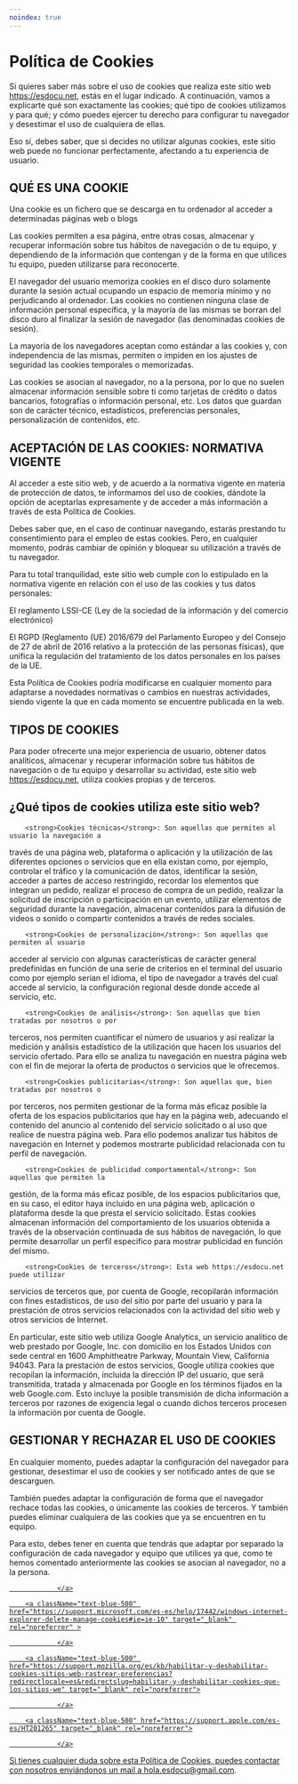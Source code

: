 ```yaml
---
noindex: true
---
```

# Política de Cookies

Si quieres saber más sobre el uso de cookies que realiza este sitio web
https://esdocu.net, estás en el lugar indicado. A continuación, vamos a explicarte qué
son exactamente las cookies; qué tipo de cookies utilizamos y para qué; y cómo puedes
ejercer tu derecho para configurar tu navegador y desestimar el uso de cualquiera de
ellas.

Eso sí, debes saber, que si decides no utilizar algunas cookies, este sitio web puede no
funcionar perfectamente, afectando a tu experiencia de usuario.

## QUÉ ES UNA COOKIE

Una cookie es un fichero que se descarga en tu ordenador al acceder a determinadas páginas web o blogs

Las cookies permiten a esa página, entre otras cosas, almacenar y recuperar información
sobre tus hábitos de navegación o de tu equipo, y dependiendo de la información que
contengan y de la forma en que utilices tu equipo, pueden utilizarse para reconocerte.

El navegador del usuario memoriza cookies en el disco duro solamente durante la sesión
actual ocupando un espacio de memoria mínimo y no perjudicando al ordenador. Las cookies
no contienen ninguna clase de información personal específica, y la mayoría de las
mismas se borran del disco duro al finalizar la sesión de navegador (las denominadas
cookies de sesión).

La mayoría de los navegadores aceptan como estándar a las cookies y, con independencia
de las mismas, permiten o impiden en los ajustes de seguridad las cookies temporales o
memorizadas.

Las cookies se asocian al navegador, no a la persona, por lo que no suelen almacenar
información sensible sobre ti como tarjetas de crédito o datos bancarios, fotografías o
información personal, etc. Los datos que guardan son de carácter técnico, estadísticos,
preferencias personales, personalización de contenidos, etc.

## ACEPTACIÓN DE LAS COOKIES: NORMATIVA VIGENTE

Al acceder a este sitio web, y de acuerdo a la normativa vigente en materia de
protección de datos, te informamos del uso de cookies, dándote la opción de aceptarlas
expresamente y de acceder a más información a través de esta Política de Cookies.

Debes saber que, en el caso de continuar navegando, estarás prestando tu consentimiento
para el empleo de estas cookies. Pero, en cualquier momento, podrás cambiar de opinión y
bloquear su utilización a través de tu navegador.

Para tu total tranquilidad, este sitio web cumple con lo estipulado en la normativa
vigente en relación con el uso de las cookies y tus datos personales:

El reglamento LSSI-CE (Ley de la sociedad de la información y del comercio electrónico)

El RGPD (Reglamento (UE) 2016/679 del Parlamento Europeo y del Consejo de 27 de abril de
2016 relativo a la protección de las personas físicas), que unifica la regulación del
tratamiento de los datos personales en los países de la UE.

Esta Política de Cookies podría modificarse en cualquier momento para adaptarse a
novedades normativas o cambios en nuestras actividades, siendo vigente la que en cada
momento se encuentre publicada en la web.

## TIPOS DE COOKIES

Para poder ofrecerte una mejor experiencia de usuario, obtener datos analíticos,
almacenar y recuperar información sobre tus hábitos de navegación o de tu equipo y
desarrollar su actividad, este sitio web https://esdocu.net, utiliza cookies propias y
de terceros.

## ¿Qué tipos de cookies utiliza este sitio web?

        <strong>Cookies técnicas</strong>: Son aquellas que permiten al usuario la navegación a
través de una página web, plataforma o aplicación y la utilización de las diferentes
opciones o servicios que en ella existan como, por ejemplo, controlar el tráfico y la
comunicación de datos, identificar la sesión, acceder a partes de acceso restringido,
recordar los elementos que integran un pedido, realizar el proceso de compra de un
pedido, realizar la solicitud de inscripción o participación en un evento, utilizar
elementos de seguridad durante la navegación, almacenar contenidos para la difusión de
videos o sonido o compartir contenidos a través de redes sociales.

        <strong>Cookies de personalización</strong>: Son aquellas que permiten al usuario
acceder al servicio con algunas características de carácter general predefinidas en
función de una serie de criterios en el terminal del usuario como por ejemplo serian el
idioma, el tipo de navegador a través del cual accede al servicio, la configuración
regional desde donde accede al servicio, etc.

        <strong>Cookies de análisis</strong>: Son aquellas que bien tratadas por nosotros o por
terceros, nos permiten cuantificar el número de usuarios y así realizar la medición y
análisis estadístico de la utilización que hacen los usuarios del servicio ofertado.
Para ello se analiza tu navegación en nuestra página web con el fin de mejorar la oferta
de productos o servicios que le ofrecemos.

        <strong>Cookies publicitarias</strong>: Son aquellas que, bien tratadas por nosotros o
por terceros, nos permiten gestionar de la forma más eficaz posible la oferta de los
espacios publicitarios que hay en la página web, adecuando el contenido del anuncio al
contenido del servicio solicitado o al uso que realice de nuestra página web. Para ello
podemos analizar tus hábitos de navegación en Internet y podemos mostrarte publicidad
relacionada con tu perfil de navegación.

        <strong>Cookies de publicidad comportamental</strong>: Son aquellas que permiten la
gestión, de la forma más eficaz posible, de los espacios publicitarios que, en su caso,
el editor haya incluido en una página web, aplicación o plataforma desde la que presta
el servicio solicitado. Estas cookies almacenan información del comportamiento de los
usuarios obtenida a través de la observación continuada de sus hábitos de navegación, lo
que permite desarrollar un perfil específico para mostrar publicidad en función del
mismo.

        <strong>Cookies de terceros</strong>: Esta web https://esdocu.net puede utilizar
servicios de terceros que, por cuenta de Google, recopilarán información con fines
estadísticos, de uso del sitio por parte del usuario y para la prestación de otros
servicios relacionados con la actividad del sitio web y otros servicios de Internet.

En particular, este sitio web utiliza Google Analytics, un servicio analítico de web
prestado por Google, Inc. con domicilio en los Estados Unidos con sede central en 1600
Amphitheatre Parkway, Mountain View, California 94043. Para la prestación de estos
servicios, Google utiliza cookies que recopilan la información, incluida la dirección IP
del usuario, que será transmitida, tratada y almacenada por Google en los términos
fijados en la web Google.com. Esto incluye la posible transmisión de dicha información a
terceros por razones de exigencia legal o cuando dichos terceros procesen la información
por cuenta de Google.

## GESTIONAR Y RECHAZAR EL USO DE COOKIES

En cualquier momento, puedes adaptar la configuración del navegador para gestionar,
desestimar el uso de cookies y ser notificado antes de que se descarguen.

También puedes adaptar la configuración de forma que el navegador rechace todas las
cookies, o únicamente las cookies de terceros. Y también puedes eliminar cualquiera de
las cookies que ya se encuentren en tu equipo.

Para esto, debes tener en cuenta que tendrás que adaptar por separado la configuración
de cada navegador y equipo que utilices ya que, como te hemos comentado anteriormente
las cookies se asocian al navegador, no a la persona.
        <br />
        <a className="text-blue-500" href="https://support.google.com/chrome/answer/95647?hl=es-419" target="_blank" rel="noreferrer">

                </a>

        <a className="text-blue-500" href="https://support.microsoft.com/es-es/help/17442/windows-internet-explorer-delete-manage-cookies#ie=ie-10" target="_blank" rel="noreferrer" >

                </a>

        <a className="text-blue-500" href="https://support.mozilla.org/es/kb/habilitar-y-deshabilitar-cookies-sitios-web-rastrear-preferencias?redirectlocale=es&redirectslug=habilitar-y-deshabilitar-cookies-que-los-sitios-we" target="_blank" rel="noreferrer">

                </a>

        <a className="text-blue-500" href="https://support.apple.com/es-es/HT201265" target="_blank" rel="noreferrer">

                </a>

Si tienes cualquier duda sobre esta Política de Cookies, puedes contactar con nosotros
enviándonos un mail a hola.esdocu@gmail.com.
